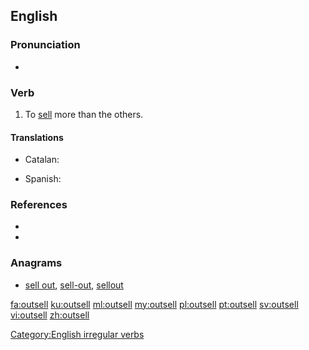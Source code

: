 ==English==

===Pronunciation===
* {{IPA|/ɑʊtˈsɛl/|lang=en}}

===Verb===
{{en-verb|outsells|outselling|outsold}}

# To [[sell]] more than the others.

====Translations====
{{trans-top|to sell more than the others}}
* Catalan: {{t|ca|vendre's més que}}
{{trans-mid}}
* Spanish: {{t|es|venderse más que}}
{{trans-bottom}}

===References===
* {{R:Century 1911}}
* {{R:Webster 1913}}

===Anagrams===
* [[sell out#English|sell out]], [[sell-out#English|sell-out]], [[sellout#English|sellout]]

[[Category:English irregular verbs]]

[[fa:outsell]]
[[ku:outsell]]
[[ml:outsell]]
[[my:outsell]]
[[pl:outsell]]
[[pt:outsell]]
[[sv:outsell]]
[[vi:outsell]]
[[zh:outsell]]